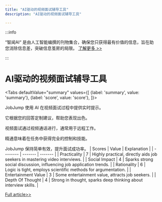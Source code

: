 ```yaml
---
title: "AI驱动的视频面试辅导工具"
description: "AI驱动的视频面试辅导工具"

---
```



:::info

“智闻AI“ 是由人工智能编撰的刊物集合，确保您只获得最有价值的信息，旨在助您消除信息差，突破信息茧房的局限。  [了解更多 >>](/)

:::

# AI驱动的视频面试辅导工具


<Tabs
	defaultValue="summary"
	values={[
	{label: 'summary', value: 'summary'},
	{label: 'score', value: 'score'},
]}>
<TabItem value="summary">


JobJump 使用 AI 在视频面试过程中提供实时提示。

它根据您的回答定制建议，帮助您表现出色。

视频面试通过视频通话进行，通常用于远程工作。

精通意味着在任务中获得完全的控制和技能。

JobJump 保持简单有效，提升面试成功率。
</TabItem>
<TabItem value="score">
	| Scores     | Value   | Explanation |
	| -------- | ------- | ------- |
	| Practicality  | 7    | Highly practical, directly aids job seekers in mastering video interviews.    |
	| Social Impact | 4     | Sparks strong social discussion, influencing job application trends.    |
	| Rationality    | 6    | Logic is tight, employs scientific methods for argumentation.    |
	| Entertainment Value    | 3    | Some entertainment value, attracts job seekers.    |
	| Depth Of Thought    | 4    | Strong in thought, sparks deep thinking about interview skills.    |
</TabItem>
</Tabs>

[Full article>>](https://jobjump.teameet.cc/)

